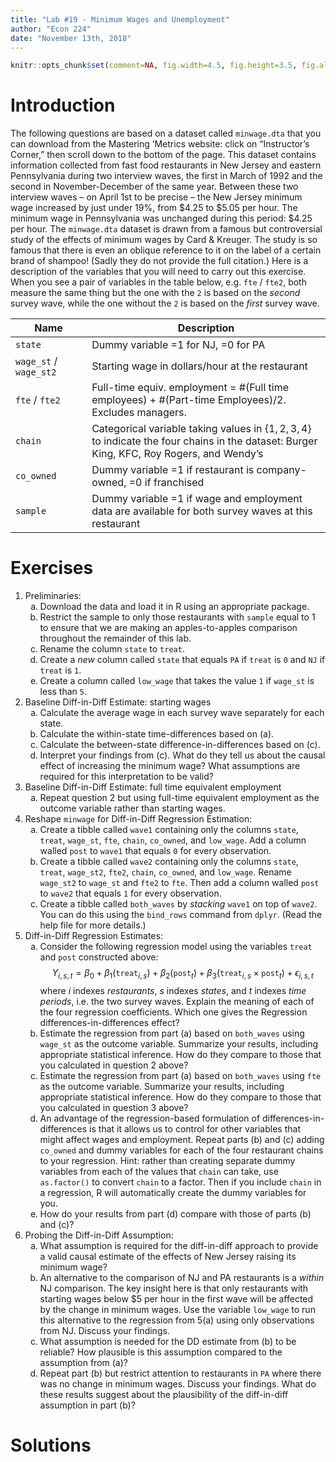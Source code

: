 ```yaml
---
title: "Lab #19 - Minimum Wages and Unemployment"
author: "Econ 224"
date: "November 13th, 2018"
---
```


<!-- knitr global options -->
```r
knitr::opts_chunk$set(comment=NA, fig.width=4.5, fig.height=3.5, fig.align = 'center')
```

# Introduction 
The following questions are based on a dataset called `minwage.dta` that you can download from the Mastering 'Metrics website: click on "Instructor's Corner," then scroll down to the bottom of the page.
This dataset contains information collected from fast food restaurants in New Jersey and eastern Pennsylvania during two interview waves, the first in March of 1992 and the second in November-December of the same year.
Between these two interview waves -- on April 1st to be precise -- the New Jersey minimum wage increased by just under 19\%, from \$4.25 to \$5.05 per hour.
The minimum wage in Pennsylvania was unchanged during this period: \$4.25 per hour. 
The `minwage.dta` dataset is drawn from a famous but controversial study of the effects of minimum wages by Card \& Kreuger. 
The study is so famous that there is even an oblique reference to it on the label of a certain brand of shampoo!
(Sadly they do not provide the full citation.)
Here is a description of the variables that you will need to carry out this exercise.
When you see a pair of variables in the table below, e.g.\ `fte` / `fte2`, both measure the same thing but the one with the `2` is based on the *second* survey wave, while the one without the `2` is based on the *first* survey wave.

| Name | Description |
|---------------|-----------------------------------------------|
| `state` | Dummy variable =1 for NJ, =0 for PA |
| `wage_st` / `wage_st2` | Starting wage in dollars/hour at the restaurant|
| `fte` / `fte2` | Full-time equiv. employment = \#(Full time employees) + \#(Part-time Employees)/2. Excludes managers. |
| `chain` | Categorical variable taking values in $\{1, 2, 3, 4\}$ to indicate the four chains in the dataset: Burger King, KFC, Roy Rogers, and Wendy's |
| `co_owned` | Dummy variable =1 if restaurant is company-owned, =0 if franchised |
| `sample` | Dummy variable =1 if wage and employment data are available for both survey waves at this restaurant|

# Exercises

1. Preliminaries:
      (a) Download the data and load it in R using an appropriate package.
      (b) Restrict the sample to only those restaurants with `sample` equal to 1 to ensure that we are making an apples-to-apples comparison throughout the remainder of this lab.
      (c) Rename the column `state` to `treat`.
      (d) Create a *new* column called `state` that equals `PA` if `treat` is `0` and `NJ` if `treat` is `1`.
      (e) Create a column called `low_wage` that takes the value `1` if `wage_st` is less than `5`.
2. Baseline Diff-in-Diff Estimate: starting wages
      (a) Calculate the average wage in each survey wave separately for each state.
      (b) Calculate the within-state time-differences based on (a).
      (c) Calculate the between-state difference-in-differences based on (c).
      (d) Interpret your findings from (c). What do they tell us about the causal effect of increasing the minimum wage? What assumptions are required for this interpretation to be valid?
3. Baseline Diff-in-Diff Estimate: full time equivalent employment
      (a) Repeat question 2 but using full-time equivalent employment as the outcome variable rather than starting wages.
4. Reshape `minwage` for Diff-in-Diff Regression Estimation:
      (a) Create a tibble called `wave1` containing only the columns `state`, `treat`, `wage_st`, `fte`, `chain`, `co_owned`, and `low_wage`. Add a column walled `post` to `wave1` that equals `0` for every observation.
      (b) Create a tibble called `wave2` containing only the columns `state`, `treat`, `wage_st2`, `fte2`, `chain`, `co_owned`, and `low_wage`. Rename `wage_st2` to `wage_st` and `fte2` to `fte`. Then add a column walled `post` to `wave2` that equals `1` for every observation.
      (c) Create a tibble called `both_waves` by *stacking* `wave1` on top of `wave2`. You can do this using the `bind_rows` command from `dplyr`. (Read the help file for more details.)
5. Diff-in-Diff Regression Estimates:
      (a) Consider the following regression model using the variables `treat` and `post` constructed above: $$Y_{i,s,t} = \beta_0 + \beta_1 (\texttt{treat}_{i,s}) + \beta_2 (\texttt{post}_t) + \beta_3 (\texttt{treat}_{i,s} \times \texttt{post}_t) + \epsilon_{i,s,t}$$
      where $i$ indexes *restaurants*, $s$ indexes *states*, and $t$ indexes *time periods*, i.e. the two survey waves.
      Explain the meaning of each of the four regression coefficients.
      Which one gives the Regression differences-in-differences effect?
      (b) Estimate the regression from part (a) based on `both_waves` using `wage_st` as the outcome variable. Summarize your results, including appropriate statistical inference. How do they compare to those that you calculated in question 2 above? 
      (c) Estimate the regression from part (a) based on `both_waves` using `fte` as the outcome variable. Summarize your results, including appropriate statistical inference. How do they compare to those that you calculated in question 3 above? 
      (d) An advantage of the regression-based formulation of differences-in-differences is that it allows us to control for other variables that might affect wages and employment. Repeat parts (b) and (c) adding `co_owned` and dummy variables for each of the four restaurant chains to your regression.
      Hint: rather than creating separate dummy variables from each of the values that `chain` can take, use `as.factor()` to convert `chain` to a factor. Then if you include `chain` in a regression, R will automatically create the dummy variables for you.
      (e) How do your results from part (d) compare with those of parts (b) and (c)?
6. Probing the Diff-in-Diff Assumption:
      (a) What assumption is required for the diff-in-diff approach to provide a valid causal estimate of the effects of New Jersey raising its minimum wage? 
      (b) An alternative to the comparison of NJ and PA restaurants is a *within* NJ comparison. 
      The key insight here is that only restaurants with starting wages below \$5 per hour in the first wave will be affected by the change in minimum wages. 
      Use the variable `low_wage` to run this alternative to the regression from 5(a) using only observations from NJ.
      Discuss your findings.
      (c) What assumption is needed for the DD estimate from (b) to be reliable? How plausible is this assumption compared to the assumption from (a)?
      (d) Repeat part (b) but restrict attention to restaurants in `PA` where there was no change in minimum wages. Discuss your findings. What do these results suggest about the plausibility of the diff-in-diff assumption in part (b)?



# Solutions

